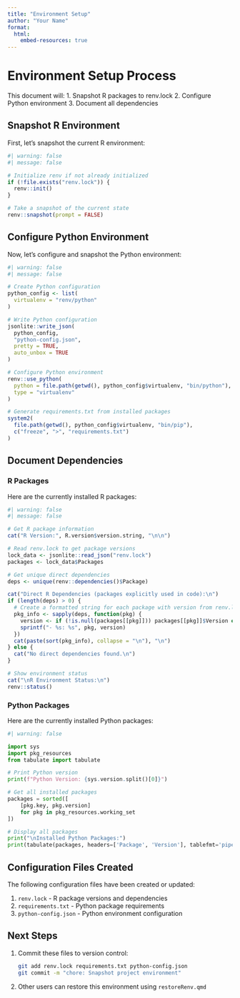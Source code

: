 ```yaml
---
title: "Environment Setup"
author: "Your Name"
format: 
  html:
    embed-resources: true
---
```


# Environment Setup Process

This document will:
1. Snapshot R packages to renv.lock
2. Configure Python environment
3. Document all dependencies

## Snapshot R Environment

First, let's snapshot the current R environment:

```r
#| warning: false
#| message: false

# Initialize renv if not already initialized
if (!file.exists("renv.lock")) {
  renv::init()
}

# Take a snapshot of the current state
renv::snapshot(prompt = FALSE)
```

## Configure Python Environment

Now, let's configure and snapshot the Python environment:

```r
#| warning: false
#| message: false

# Create Python configuration
python_config <- list(
  virtualenv = "renv/python"
)

# Write Python configuration
jsonlite::write_json(
  python_config,
  "python-config.json",
  pretty = TRUE,
  auto_unbox = TRUE
)

# Configure Python environment
renv::use_python(
  python = file.path(getwd(), python_config$virtualenv, "bin/python"),
  type = "virtualenv"
)

# Generate requirements.txt from installed packages
system2(
  file.path(getwd(), python_config$virtualenv, "bin/pip"),
  c("freeze", ">", "requirements.txt")
)
```

## Document Dependencies

### R Packages

Here are the currently installed R packages:

```r
#| warning: false
#| message: false

# Get R package information
cat("R Version:", R.version$version.string, "\n\n")

# Read renv.lock to get package versions
lock_data <- jsonlite::read_json("renv.lock")
packages <- lock_data$Packages

# Get unique direct dependencies
deps <- unique(renv::dependencies()$Package)

cat("Direct R Dependencies (packages explicitly used in code):\n")
if (length(deps) > 0) {
  # Create a formatted string for each package with version from renv.lock
  pkg_info <- sapply(deps, function(pkg) {
    version <- if (!is.null(packages[[pkg]])) packages[[pkg]]$Version else "unknown"
    sprintf("- %s: %s", pkg, version)
  })
  cat(paste(sort(pkg_info), collapse = "\n"), "\n")
} else {
  cat("No direct dependencies found.\n")
}

# Show environment status
cat("\nR Environment Status:\n")
renv::status()
```

### Python Packages

Here are the currently installed Python packages:

```python
#| warning: false

import sys
import pkg_resources
from tabulate import tabulate

# Print Python version
print(f"Python Version: {sys.version.split()[0]}")

# Get all installed packages
packages = sorted([
    [pkg.key, pkg.version]
    for pkg in pkg_resources.working_set
])

# Display all packages
print("\nInstalled Python Packages:")
print(tabulate(packages, headers=['Package', 'Version'], tablefmt='pipe'))
```

## Configuration Files Created

The following configuration files have been created or updated:

1. `renv.lock` - R package versions and dependencies
2. `requirements.txt` - Python package requirements
3. `python-config.json` - Python environment configuration

## Next Steps

1. Commit these files to version control:
   ```bash
   git add renv.lock requirements.txt python-config.json
   git commit -m "chore: Snapshot project environment"
   ```

2. Other users can restore this environment using `restoreRenv.qmd`
